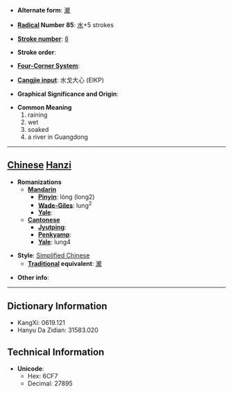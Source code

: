 * '''Alternate form''': [[瀧]]

* '''[[Wiktionary:Chinese radical index| Radical]] Number 85''': [[Wiktionary:Chinese radical index 水|水]]+5 strokes

* '''[[Wiktionary:Chinese total strokes index|Stroke number]]''': [[Wiktionary:Chinese total strokes index 8|8]]

* '''Stroke order''': 

* '''[[Wiktionary:Chinese four corner index|Four-Corner System]]''': 

* '''[[Wiktionary:Chinese Cangjie index|Cangjie input]]''': 水戈大心 (EIKP)

* '''Graphical Significance and Origin''': 

* '''Common Meaning'''
*#raining
*# wet
*# soaked
*# a river in Guangdong


----

== [[Chinese]] [[Hanzi]] ==

* '''Romanizations'''
** '''[[Mandarin]]'''
*** '''[[Pinyin]]''': lóng (long2)
*** '''[[Wade-Giles]]''': lung<sup>2</sup>
*** '''[[Yale]]''': 
** '''[[Cantonese]]'''
*** '''[[Jyutping]]''':
*** '''[[Penkyamp]]''': 
*** '''[[Yale]]''': lung4

* '''Style''': [[Simplified Chinese]] 
** '''[[Traditional Chinese|Traditional]] equivalent''': [[瀧]]

* '''Other info''': 

----

== Dictionary Information ==

* KangXi: 0619.121
* Hanyu Da Zidian: 31583.020

== Technical Information ==

* '''Unicode''':
** Hex: 6CF7
** Decimal: 27895